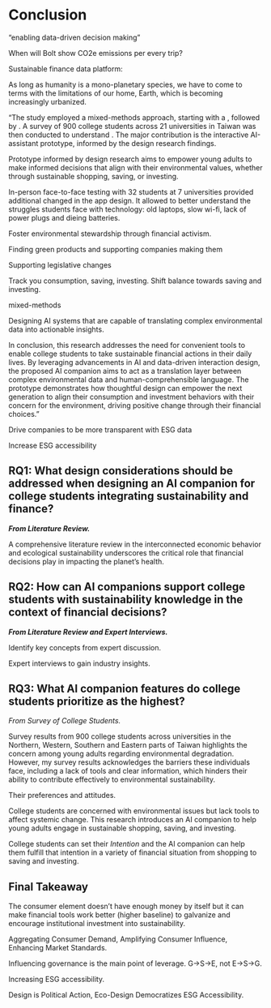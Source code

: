 # Conclusion

"enabling data-driven decision making"

When will Bolt show CO2e emissions per every trip?

Sustainable finance data platform:

As long as humanity is a mono-planetary species, we have to come to terms with the limitations of our home, Earth, which is becoming increasingly urbanized. 

"The study employed a mixed-methods approach, starting with a , followed by . A survey of 900 college students across 21 universities in Taiwan was then conducted to understand . The major contribution is the interactive AI-assistant prototype, informed by the design research findings.

Prototype informed by design research aims to empower young adults to make informed decisions that align with their environmental values, whether through sustainable shopping, saving, or investing.

In-person face-to-face testing with 32 students at 7 universities provided additional changed in the app design. It allowed to better understand the struggles students face with technology: old laptops, slow wi-fi, lack of power plugs and dieing batteries.

Foster environmental stewardship through financial activism.

Finding green products and supporting companies making them

Supporting legislative changes

Track you consumption, saving, investing. Shift balance towards saving and investing.

mixed-methods

Designing AI systems that are capable of translating complex environmental data into actionable insights.

In conclusion, this research addresses the need for convenient tools to enable college students to take sustainable financial actions in their daily lives. By leveraging advancements in AI and data-driven interaction design, the proposed AI companion aims to act as a translation layer between complex environmental data and human-comprehensible language. The prototype demonstrates how thoughtful design can empower the next generation to align their consumption and investment behaviors with their concern for the environment, driving positive change through their financial choices."

Drive companies to be more transparent with ESG data

Increase ESG accessibility

## RQ1: What design considerations should be addressed when designing an AI companion for college students integrating sustainability and finance?

***From Literature Review.***

A comprehensive literature review in the interconnected economic behavior and ecological sustainability underscores the critical role that financial decisions play in impacting the planet's health.

## RQ2: How can AI companions support college students with sustainability knowledge in the context of financial decisions?	

***From Literature Review and Expert Interviews.***

Identify key concepts from expert discussion.

Expert interviews to gain industry insights.

## RQ3: What AI companion features do college students prioritize as the highest?

*From Survey of College Students.*

Survey results from 900 college students across universities in the Northern, Western, Southern and Eastern parts of Taiwan highlights the concern among young adults regarding environmental degradation. However, my survey results acknowledges the barriers these individuals face, including a lack of tools and clear information, which hinders their ability to contribute effectively to environmental sustainability.

Their preferences and attitudes.

College students are concerned with environmental issues but lack tools to affect systemic change. This research introduces an AI companion to help young adults engage in sustainable shopping, saving, and investing.

College students can set their *Intention* and the AI companion can help them fulfill that intention in a variety of financial situation from shopping to saving and investing.

## Final Takeaway

The consumer element doesn't have enough money by itself but it can make financial tools work better (higher baseline) to galvanize and encourage institutional investment into sustainability.

Aggregating Consumer Demand, Amplifying Consumer Influence, Enhancing Market Standards.

Influencing governance is the main point of leverage. G-\>S-\>E, not E-\>S-\>G.

Increasing ESG accessibility.

Design is Political Action, Eco-Design Democratizes ESG Accessibility.